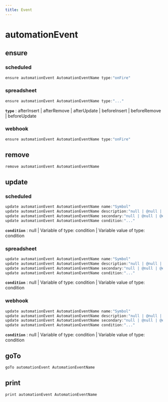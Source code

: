 ```yaml
---
title: Event
---
```


# automationEvent

## ensure

### scheduled
```js filename="Terminal" copy
ensure automationEvent AutomationEventName type:"onFire"
```

### spreadsheet
```js filename="Terminal" copy
ensure automationEvent AutomationEventName type:"..."
```

**`type`**
 : afterInsert | afterRemove | afterUpdate | beforeInsert | beforeRemove | beforeUpdate

### webhook
```js filename="Terminal" copy
ensure automationEvent AutomationEventName type:"onFire"
```


## remove

```js filename="Terminal" copy
remove automationEvent AutomationEventName
```


## update

### scheduled
```js filename="Terminal" copy
update automationEvent AutomationEventName name:"Symbol"
update automationEvent AutomationEventName description:"null | @null | @empty | text"
update automationEvent AutomationEventName secondary:"null | @null | @empty | text"
update automationEvent AutomationEventName condition:"..."
```

**`condition`**
 : null | Variable of type: condition | Variable value of type: condition

### spreadsheet
```js filename="Terminal" copy
update automationEvent AutomationEventName name:"Symbol"
update automationEvent AutomationEventName description:"null | @null | @empty | text"
update automationEvent AutomationEventName secondary:"null | @null | @empty | text"
update automationEvent AutomationEventName condition:"..."
```

**`condition`**
 : null | Variable of type: condition | Variable value of type: condition

### webhook
```js filename="Terminal" copy
update automationEvent AutomationEventName name:"Symbol"
update automationEvent AutomationEventName description:"null | @null | @empty | text"
update automationEvent AutomationEventName secondary:"null | @null | @empty | text"
update automationEvent AutomationEventName condition:"..."
```

**`condition`**
 : null | Variable of type: condition | Variable value of type: condition


## goTo

```js filename="Terminal" copy
goTo automationEvent AutomationEventName
```


## print

```js filename="Terminal" copy
print automationEvent AutomationEventName
```


